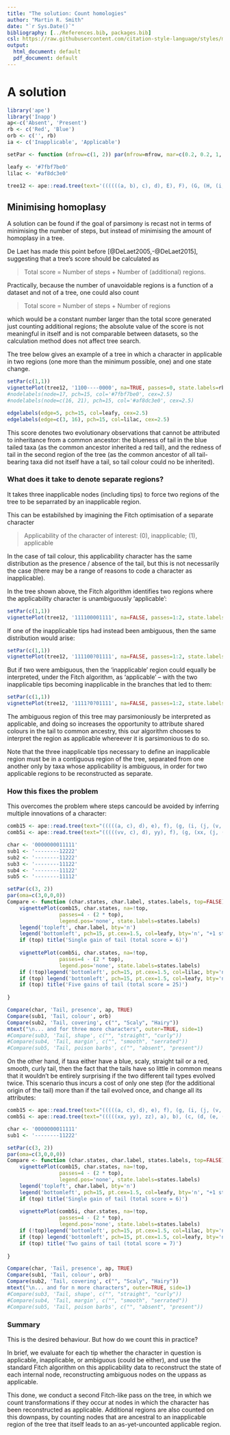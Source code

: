 ```yaml
---
title: "The solution: Count homologies"
author: "Martin R. Smith"
date: "`r Sys.Date()`"
bibliography: [../References.bib, packages.bib]
csl: https://raw.githubusercontent.com/citation-style-language/styles/master/apa-old-doi-prefix.csl
output:
  html_document: default
  pdf_document: default
---
```


# A solution

```r
library('ape')
library('Inapp')
ap<-c('Absent', 'Present')
rb <- c('Red', 'Blue')
orb <- c('', rb)
ia <- c('Inapplicable', 'Applicable')

setPar <- function (mfrow=c(1, 2)) par(mfrow=mfrow, mar=c(0.2, 0.2, 1, 0.2), oma=c(0,0,0,0), cex=0.7)

leafy <- '#7fbf7be0'
lilac <- '#af8dc3e0'

tree12 <- ape::read.tree(text='((((((a, b), c), d), E), F), (G, (H, (i, (j, (k, l))))));')
```

## Minimising homoplasy

A solution can be found if the goal of parsimony is recast not in terms of minimising the number of steps, but instead of minimising the amount of homoplasy in a tree.

De Laet has made this point before [@DeLaet2005,-@DeLaet2015], suggesting that a tree's score should be calculated as 

> Total score = Number of steps + Number of (additional) regions.

Practically, because the number of unavoidable regions is a function of a dataset and not of a tree, one could also count 

> Total score = Number of steps + Number of regions

which would be a constant number larger than the total score generated just counting additional regions; the absolute value of the score is not meaningful in itself and is not comparable between datasets, so the calculation method does not affect tree search.

The tree below gives an example of a tree in which a character in applicable in two regions (one more than the minimum possible, one) and one state change. 

```r
setPar(c(1,1))
vignettePlot(tree12, '1100----0000', na=TRUE, passes=0, state.labels=rb)
#nodelabels(node=17, pch=15, col='#7fbf7be0', cex=2.5)
#nodelabels(node=c(16, 21), pch=15, col='#af8dc3e0', cex=2.5)

edgelabels(edge=5, pch=15, col=leafy, cex=2.5)
edgelabels(edge=c(3, 16), pch=15, col=lilac, cex=2.5)

```

This score denotes two evolutionary observations that cannot be attributed to inheritance from a common ancestor: the blueness of tail in the blue tailed taxa (as the common ancestor inherited a red tail), and the redness of tail in the second region of the tree (as the common ancestor of all tail-bearing taxa did not itself have a tail, so tail colour could no be inherited).


### What does it take to denote separate regions?

It takes three inapplicable nodes (including tips) to force two regions of the tree to be separrated by an inapplicable region.

This can be estabilshed by imagining the Fitch optimisation of a separate character

> Applicability of the character of interest: (0), inapplicable; (1), applicable

In the case of tail colour, this applicability character has the same distribution as the presence / absence of the tail, but this is not necessarily the case (there may be a range of reasons to code a character as inapplicable).

In the tree shown above, the Fitch algorithm identifies two regions where the applicability character is unambiguously 'applicable':

```r
setPar(c(1,1))
vignettePlot(tree12, '111100001111', na=FALSE, passes=1:2, state.labels=ia, legend.pos='none')
```

If one of the inapplicable tips had instead been ambiguous, then the same distribution would arise:

```r
setPar(c(1,1))
vignettePlot(tree12, '111100?01111', na=FALSE, passes=1:2, state.labels=ia, legend.pos='none')
```

But if two were ambiguous, then the 'inapplicable' region could equally be interpreted, under the Fitch algorithm, as 'applicable' -- with the two inapplicable tips becoming inapplicable in the branches that led to them:

```r
setPar(c(1,1))
vignettePlot(tree12, '1111?0?01111', na=FALSE, passes=1:2, state.labels=ia, legend.pos='none')
```

The ambiguous region of this tree may parsimoniously be interpreted as applicable, and doing so increases the opportunity to attribute shared colours in the tail to common ancestry, this our algorithm chooses to interpret the region as applicable whereever it is parsimonious to do so.

Note that the three inapplicable tips necessary to define an inapplicable region must be in a contiguous region of the tree, separated from one another only by taxa whose applicability is ambiguous, in order for two applicable regions to be reconstructed as separate.

### How this fixes the problem

This overcomes the problem where steps cancould be avoided by inferring multiple innovations of a character:

```r
comb15 <- ape::read.tree(text="(((((a, c), d), e), f), (g, (i, (j, (v, (w, (x, (y, z))))))));")
comb5i <- ape::read.tree(text="(((((vv, c), d), yy), f), (g, (xx, (j, (k, (ww, (m, (n, zz))))))));")

char <- '0000000011111'
sub1 <- '--------12222'
sub2 <- '--------11222'
sub3 <- '--------11122'
sub4 <- '--------11122'
sub5 <- '--------11112'

setPar(c(3, 2))
par(oma=c(3,0,0,0))
Compare <- function (char.states, char.label, states.labels, top=FALSE) {
    vignettePlot(comb15, char.states, na=!top, 
                 passes=4 - (2 * top),
                 legend.pos='none', state.labels=states.labels)
    legend('topleft', char.label, bty='n')
    legend('bottomleft', pch=15, pt.cex=1.5, col=leafy, bty='n', "+1 step")
    if (top) title('Single gain of tail (total score = 6)')
    
    vignettePlot(comb5i, char.states, na=!top, 
                 passes=4 - (2 * top),
                 legend.pos='none', state.labels=states.labels)
    if (!top)legend('bottomleft', pch=15, pt.cex=1.5, col=lilac, bty='n', "+4 regions") 
    if (top) legend('bottomleft', pch=15, pt.cex=1.5, col=leafy, bty='n', "+5 steps") 
    if (top) title('Five gains of tail (total score = 25)')
        
}

Compare(char, 'Tail, presence', ap, TRUE)
Compare(sub1, 'Tail, colour', orb)
Compare(sub2, 'Tail, covering', c("", "Scaly", "Hairy"))
mtext("\n... and for three more characters", outer=TRUE, side=1)
#Compare(sub3, 'Tail, shape', c("", "straight", "curly"))
#Compare(sub4, 'Tail, margin', c("", "smooth", "serrated"))
#Compare(sub5, 'Tail, poison barbs', c("", "absent", "present"))


```

On the other hand, if taxa either have a blue, scaly, straight tail or a red, smooth, curly tail, then the fact that the tails have so little in common means that it wouldn't be entirely surprising if the two different tail types evolved twice.  This scenario thus incurs a cost of only one step (for the additional origin of the tail) more than if the tail evolved once, and change all its attributes:

```r
comb15 <- ape::read.tree(text="(((((a, c), d), e), f), (g, (i, (j, (v, (w, (x, (y, z))))))));")
comb5i <- ape::read.tree(text="(((((xx, yy), zz), a), b), (c, (d, (e, (f, (g, (h, (vv, ww))))))));")

char <- '0000000011111'
sub1 <- '--------11222'

setPar(c(3, 2))
par(oma=c(3,0,0,0))
Compare <- function (char.states, char.label, states.labels, top=FALSE) {
    vignettePlot(comb15, char.states, na=!top, 
                 passes=4 - (2 * top),
                 legend.pos='none', state.labels=states.labels)
    legend('topleft', char.label, bty='n')
    legend('bottomleft', pch=15, pt.cex=1.5, col=leafy, bty='n', "+1 step")
    if (top) title('Single gain of tail (total score = 6)')
    
    vignettePlot(comb5i, char.states, na=!top, 
                 passes=4 - (2 * top),
                 legend.pos='none', state.labels=states.labels)
    if (!top)legend('bottomleft', pch=15, pt.cex=1.5, col=lilac, bty='n', "+1 region") 
    if (top) legend('bottomleft', pch=15, pt.cex=1.5, col=leafy, bty='n', "+2 steps") 
    if (top) title('Two gains of tail (total score = 7)')
        
}

Compare(char, 'Tail, presence', ap, TRUE)
Compare(sub1, 'Tail, colour', orb)
Compare(sub2, 'Tail, covering', c("", "Scaly", "Hairy"))
mtext("\n... and for n more characters", outer=TRUE, side=1)
#Compare(sub3, 'Tail, shape', c("", "straight", "curly"))
#Compare(sub4, 'Tail, margin', c("", "smooth", "serrated"))
#Compare(sub5, 'Tail, poison barbs', c("", "absent", "present"))


```

### Summary

This is the desired behaviour.  But how do we count this in practice?

In brief, we evaluate for each tip whether the character in question is applicable, inapplicable, or ambiguous (could be either), and use the standard Fitch algorithm on this applicability data to reconstruct the state of each internal node, reconstructing ambiguous nodes on the uppass as applicable.

This done, we conduct a second Fitch-like pass on the tree, in which we count transformations if they occur at nodes in which the character has been reconstructed as applicable.  Additional regions are also counted on this downpass, by counting nodes that are ancestral to an inapplicable region of the tree that itself leads to an as-yet-uncounted applicable region.
